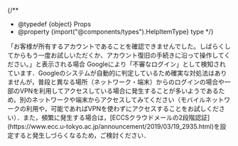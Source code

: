 
{/**
  * @typedef {object} Props
  * @property {import("@components/types").HelpItemType} type
  */}

<HelpItem lang="ja" type={props.type}>
  <Fragment slot="problem">「お客様が所有するアカウントであることを確認できませんでした。しばらくしてからもう一度お試しいただくか、アカウント復旧の手続きに沿って操作してください。」と表示される場合</Fragment>
  <Fragment slot="solution">Googleにより「不審なログイン」として検知されています．Googleのシステムが自動的に判定しているため確実な対処法はありませんが，普段と異なる場所（ネットワーク・端末）からのログインの場合や一部のVPNを利用してアクセスしている場合に発生することが多いようであるため，別のネットワークや端末からアクセスしてみてください（モバイルネットワークの利用や，可能であればVPNを使わずにアクセスすることをお試しください）．また，頻繁に発生する場合は，[ECCSクラウドメールの2段階認証](https://www.ecc.u-tokyo.ac.jp/announcement/2019/03/19_2935.html)を設定すると発生しづらくなるため，ご検討ください．</Fragment>
</HelpItem>
